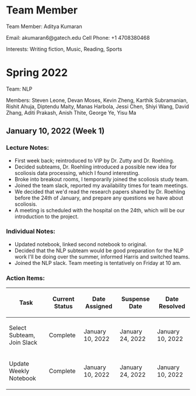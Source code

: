 = Team Member =

Team Member: Aditya Kumaran

Email: akumaran6@gatech.edu
Cell Phone: +1 4708380468

Interests: Writing fiction, Music, Reading, Sports

= Spring 2022 =

Team: NLP

Members: Steven Leone, Devan Moses, Kevin Zheng, Karthik Subramanian, Rishit Ahuja, Diptendu Maity, Manas Harbola, Jessi Chen, Shiyi Wang, David Zhang, Aditi Prakash, Anish Thite, George Ye, Yisu Ma

== January 10, 2022 (Week 1) == 

=== Lecture Notes: ===
*  First week back; reintroduced to VIP by Dr. Zutty and Dr. Roehling. 
*  Decided subteams, Dr. Roehling introduced a possible new idea for scoliosis data processing, which I found interesting.
*  Broke into breakout rooms, I temporarily joined the scoliosis study team.
*  Joined the team slack, reported my availability times for team meetings.
*  We decided that we'd read the research papers shared by Dr. Roehling before the 24th of January, and prepare any questions we have about scoliosis.
*  A meeting is scheduled with the hospital on the 24th, which will be our introduction to the project.

=== Individual Notes: ===
*  Updated notebook, linked second notebook to original.
*  Decided that the NLP subteam would be good preparation for the NLP work I'll be doing over the summer, informed Harris and switched teams.
*  Joined the NLP slack. Team meeting is tentatively on Friday at 10 am.

=== Action Items: ===
{| class="wikitable"
!Task
!Current Status
!Date Assigned
!Suspense Date
!Date Resolved
|-
|Select Subteam, Join Slack
|Complete
|January 10, 2022
|January 24, 2022
|January 10, 2022
|-
|Update Weekly Notebook
|Complete
|January 10, 2022
|January 24, 2022
|January 10, 2022
|}